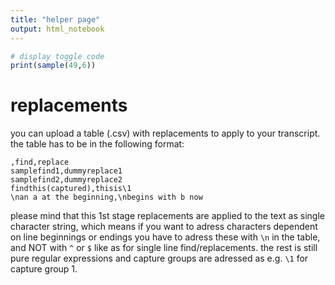 ```yaml
---
title: "helper page"
output: html_notebook
---
```


```r
# display toggle code
print(sample(49,6))
```

# replacements
you can upload a table (.csv) with replacements to apply to your transcript. the table has to be in the following format:

```{}
,find,replace
samplefind1,dummyreplace1
samplefind2,dummyreplace2
findthis(captured),thisis\1
\nan a at the beginning,\nbegins with b now

```

please mind that this 1st stage replacements are applied to the text as single character string, which means if you want to adress characters dependent on line beginnings or endings you have to adress these with `\n` in the table, and NOT with `^` or `$` like as for single line find/replacements. the rest is still pure regular expressions and capture groups are adressed as e.g. `\1` for capture group 1. 